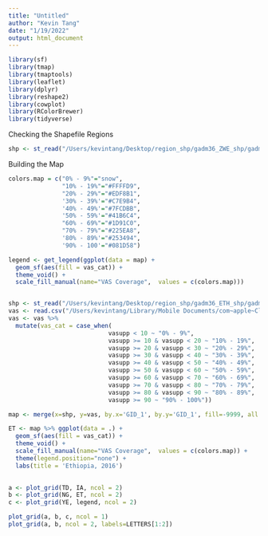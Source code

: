 ```yaml
---
title: "Untitled"
author: "Kevin Tang"
date: "1/19/2022"
output: html_document
---
```


```r
library(sf)
library(tmap)
library(tmaptools)
library(leaflet)
library(dplyr)
library(reshape2)
library(cowplot)
library(RColorBrewer)
library(tidyverse)
```

Checking the Shapefile Regions
```r
shp <- st_read("/Users/kevintang/Desktop/region_shp/gadm36_ZWE_shp/gadm36_ZWE_1.shp")

```

Building the Map
```r
colors.map = c("0% - 9%"="snow",
               "10% - 19%"="#FFFFD9", 
               "20% - 29%"="#EDF8B1", 
               '30% - 39%'="#C7E9B4", 
               '40% - 49%'="#7FCDBB", 
               '50% - 59%'="#41B6C4",
               "60% - 69%"="#1D91C0", 
               "70% - 79%"="#225EA8", 
               '80% - 89%'="#253494", 
               '90% - 100'="#081D58")

legend <- get_legend(ggplot(data = map) +
  geom_sf(aes(fill = vas_cat)) +
  theme_void() +
  scale_fill_manual(name="VAS Coverage",  values = c(colors.map)))


shp <- st_read("/Users/kevintang/Desktop/region_shp/gadm36_ETH_shp/gadm36_ETH_1.shp")
vas <- read.csv("/Users/kevintang/Library/Mobile Documents/com~apple~CloudDocs/Documents/r_projects/unicef_vasupp/data/vas_6/regions/ET2016DHS.csv")
vas <- vas %>% 
  mutate(vas_cat = case_when(
                            vasupp < 10 ~ "0% - 9%",
                            vasupp >= 10 & vasupp < 20 ~ "10% - 19%",
                            vasupp >= 20 & vasupp < 30 ~ "20% - 29%",
                            vasupp >= 30 & vasupp < 40 ~ "30% - 39%",
                            vasupp >= 40 & vasupp < 50 ~ "40% - 49%",
                            vasupp >= 50 & vasupp < 60 ~ "50% - 59%",
                            vasupp >= 60 & vasupp < 70 ~ "60% - 69%",
                            vasupp >= 70 & vasupp < 80 ~ "70% - 79%",
                            vasupp >= 80 & vasupp < 90 ~ "80% - 89%",
                            vasupp >= 90 ~ "90% - 100%"))

map <- merge(x=shp, y=vas, by.x='GID_1', by.y='GID_1', fill=-9999, all.x = TRUE)

ET <- map %>% ggplot(data = .) +
  geom_sf(aes(fill = vas_cat)) +
  theme_void() +
  scale_fill_manual(name="VAS Coverage",  values = c(colors.map)) +
  theme(legend.position="none") +
  labs(title = 'Ethiopia, 2016')
  
```

```r
a <- plot_grid(TD, IA, ncol = 2)
b <- plot_grid(NG, ET, ncol = 2)
c <- plot_grid(YE, legend, ncol = 2)

plot_grid(a, b, c, ncol = 1)
plot_grid(a, b, ncol = 2, labels=LETTERS[1:2])
```

